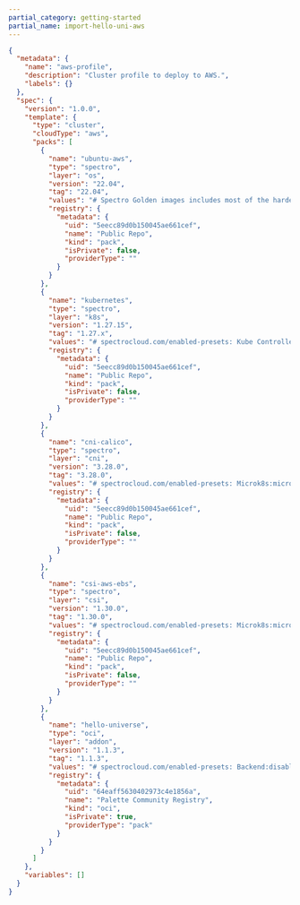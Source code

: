 ```yaml
---
partial_category: getting-started
partial_name: import-hello-uni-aws
---
```


```json
{
  "metadata": {
    "name": "aws-profile",
    "description": "Cluster profile to deploy to AWS.",
    "labels": {}
  },
  "spec": {
    "version": "1.0.0",
    "template": {
      "type": "cluster",
      "cloudType": "aws",
      "packs": [
        {
          "name": "ubuntu-aws",
          "type": "spectro",
          "layer": "os",
          "version": "22.04",
          "tag": "22.04",
          "values": "# Spectro Golden images includes most of the hardening as per CIS Ubuntu Linux 22.04 LTS Server L1 v1.0.0 standards\n\n# Uncomment below section to\n# 1. Include custom files to be copied over to the nodes and/or\n# 2. Execute list of commands before or after kubeadm init/join is executed\n#\n#kubeadmconfig:\n#  preKubeadmCommands:\n#  - echo \"Executing pre kube admin config commands\"\n#  - update-ca-certificates\n#  - 'systemctl restart containerd; sleep 3'\n#  - 'while [ ! -S /var/run/containerd/containerd.sock ]; do echo \"Waiting for containerd...\"; sleep 1; done'\n#  postKubeadmCommands:\n#  - echo \"Executing post kube admin config commands\"\n#  files:\n#  - targetPath: /usr/local/share/ca-certificates/mycom.crt\n#    targetOwner: \"root:root\"\n#    targetPermissions: \"0644\"\n#    content: |\n#      -----BEGIN CERTIFICATE-----\n#      MIICyzCCAbOgAwIBAgIBADANBgkqhkiG9w0BAQsFADAVMRMwEQYDVQQDEwprdWJl\n#      cm5ldGVzMB4XDTIwMDkyMjIzNDMyM1oXDTMwMDkyMDIzNDgyM1owFTETMBEGA1UE\n#      AxMKa3ViZXJuZXRlczCCASIwDQYJKoZIhvcNAQEBBQADggEPADCCAQoCggEBAMdA\n#      nZYs1el/6f9PgV/aO9mzy7MvqaZoFnqO7Qi4LZfYzixLYmMUzi+h8/RLPFIoYLiz\n#      qiDn+P8c9I1uxB6UqGrBt7dkXfjrUZPs0JXEOX9U/6GFXL5C+n3AUlAxNCS5jobN\n#      fbLt7DH3WoT6tLcQefTta2K+9S7zJKcIgLmBlPNDijwcQsbenSwDSlSLkGz8v6N2\n#      7SEYNCV542lbYwn42kbcEq2pzzAaCqa5uEPsR9y+uzUiJpv5tDHUdjbFT8tme3vL\n#      9EdCPODkqtMJtCvz0hqd5SxkfeC2L+ypaiHIxbwbWe7GtliROvz9bClIeGY7gFBK\n#      jZqpLdbBVjo0NZBTJFUCAwEAAaMmMCQwDgYDVR0PAQH/BAQDAgKkMBIGA1UdEwEB\n#      /wQIMAYBAf8CAQAwDQYJKoZIhvcNAQELBQADggEBADIKoE0P+aVJGV9LWGLiOhki\n#      HFv/vPPAQ2MPk02rLjWzCaNrXD7aPPgT/1uDMYMHD36u8rYyf4qPtB8S5REWBM/Y\n#      g8uhnpa/tGsaqO8LOFj6zsInKrsXSbE6YMY6+A8qvv5lPWpJfrcCVEo2zOj7WGoJ\n#      ixi4B3fFNI+wih8/+p4xW+n3fvgqVYHJ3zo8aRLXbXwztp00lXurXUyR8EZxyR+6\n#      b+IDLmHPEGsY9KOZ9VLLPcPhx5FR9njFyXvDKmjUMJJgUpRkmsuU1mCFC+OHhj56\n#      IkLaSJf6z/p2a3YjTxvHNCqFMLbJ2FvJwYCRzsoT2wm2oulnUAMWPI10vdVM+Nc=\n#      -----END CERTIFICATE-----",
          "registry": {
            "metadata": {
              "uid": "5eecc89d0b150045ae661cef",
              "name": "Public Repo",
              "kind": "pack",
              "isPrivate": false,
              "providerType": ""
            }
          }
        },
        {
          "name": "kubernetes",
          "type": "spectro",
          "layer": "k8s",
          "version": "1.27.15",
          "tag": "1.27.x",
          "values": "# spectrocloud.com/enabled-presets: Kube Controller Manager:loopback-ctrlmgr,Kube Scheduler:loopback-scheduler\npack:\n  content:\n    images:\n      - image: registry.k8s.io/coredns/coredns:v1.10.1\n      - image: registry.k8s.io/etcd:3.5.12-0\n      - image: registry.k8s.io/kube-apiserver:v1.27.15\n      - image: registry.k8s.io/kube-controller-manager:v1.27.15\n      - image: registry.k8s.io/kube-proxy:v1.27.15\n      - image: registry.k8s.io/kube-scheduler:v1.27.15\n      - image: registry.k8s.io/pause:3.9\n      - image: registry.k8s.io/pause:3.8\n  #CIDR Range for Pods in cluster\n  # Note : This must not overlap with any of the host or service network\n  podCIDR: \"192.168.0.0/16\"\n  #CIDR notation IP range from which to assign service cluster IPs\n  # Note : This must not overlap with any IP ranges assigned to nodes for pods.\n  serviceClusterIpRange: \"10.96.0.0/12\"\n  # serviceDomain: \"cluster.local\"\n\nkubeadmconfig:\n  apiServer:\n    extraArgs:\n      # Note : secure-port flag is used during kubeadm init. Do not change this flag on a running cluster\n      secure-port: \"6443\"\n      anonymous-auth: \"true\"\n      profiling: \"false\"\n      disable-admission-plugins: \"AlwaysAdmit\"\n      default-not-ready-toleration-seconds: \"60\"\n      default-unreachable-toleration-seconds: \"60\"\n      enable-admission-plugins: \"AlwaysPullImages,NamespaceLifecycle,ServiceAccount,NodeRestriction,PodSecurity\"\n      admission-control-config-file: \"/etc/kubernetes/pod-security-standard.yaml\"\n      audit-log-path: /var/log/apiserver/audit.log\n      audit-policy-file: /etc/kubernetes/audit-policy.yaml\n      audit-log-maxage: \"30\"\n      audit-log-maxbackup: \"10\"\n      audit-log-maxsize: \"100\"\n      authorization-mode: RBAC,Node\n      tls-cipher-suites: \"TLS_ECDHE_ECDSA_WITH_AES_128_GCM_SHA256,TLS_ECDHE_RSA_WITH_AES_128_GCM_SHA256,TLS_ECDHE_ECDSA_WITH_CHACHA20_POLY1305,TLS_ECDHE_RSA_WITH_AES_256_GCM_SHA384,TLS_ECDHE_RSA_WITH_CHACHA20_POLY1305,TLS_ECDHE_ECDSA_WITH_AES_256_GCM_SHA384,TLS_RSA_WITH_AES_256_GCM_SHA384,TLS_RSA_WITH_AES_128_GCM_SHA256\"\n    extraVolumes:\n      - name: audit-log\n        hostPath: /var/log/apiserver\n        mountPath: /var/log/apiserver\n        pathType: DirectoryOrCreate\n      - name: audit-policy\n        hostPath: /etc/kubernetes/audit-policy.yaml\n        mountPath: /etc/kubernetes/audit-policy.yaml\n        readOnly: true\n        pathType: File\n      - name: pod-security-standard\n        hostPath: /etc/kubernetes/pod-security-standard.yaml\n        mountPath: /etc/kubernetes/pod-security-standard.yaml\n        readOnly: true\n        pathType: File\n  controllerManager:\n    extraArgs:\n      profiling: \"false\"\n      terminated-pod-gc-threshold: \"25\"\n      use-service-account-credentials: \"true\"\n      feature-gates: \"RotateKubeletServerCertificate=true\"\n  scheduler:\n    extraArgs:\n      profiling: \"false\"\n  kubeletExtraArgs:\n    read-only-port : \"0\"\n    event-qps: \"0\"\n    feature-gates: \"RotateKubeletServerCertificate=true\"\n    protect-kernel-defaults: \"true\"\n    rotate-server-certificates: \"true\"\n    tls-cipher-suites: \"TLS_ECDHE_ECDSA_WITH_AES_128_GCM_SHA256,TLS_ECDHE_RSA_WITH_AES_128_GCM_SHA256,TLS_ECDHE_ECDSA_WITH_CHACHA20_POLY1305,TLS_ECDHE_RSA_WITH_AES_256_GCM_SHA384,TLS_ECDHE_RSA_WITH_CHACHA20_POLY1305,TLS_ECDHE_ECDSA_WITH_AES_256_GCM_SHA384,TLS_RSA_WITH_AES_256_GCM_SHA384,TLS_RSA_WITH_AES_128_GCM_SHA256\"\n  files:\n    - path: hardening/audit-policy.yaml\n      targetPath: /etc/kubernetes/audit-policy.yaml\n      targetOwner: \"root:root\"\n      targetPermissions: \"0600\"\n    - path: hardening/90-kubelet.conf\n      targetPath: /etc/sysctl.d/90-kubelet.conf\n      targetOwner: \"root:root\"\n      targetPermissions: \"0600\"\n    - targetPath: /etc/kubernetes/pod-security-standard.yaml\n      targetOwner: \"root:root\"\n      targetPermissions: \"0600\"\n      content: |\n        apiVersion: apiserver.config.k8s.io/v1\n        kind: AdmissionConfiguration\n        plugins:\n        - name: PodSecurity\n          configuration:\n            apiVersion: pod-security.admission.config.k8s.io/v1\n            kind: PodSecurityConfiguration\n            defaults:\n              enforce: \"baseline\"\n              enforce-version: \"v1.27\"\n              audit: \"baseline\"\n              audit-version: \"v1.27\"\n              warn: \"restricted\"\n              warn-version: \"v1.27\"\n              audit: \"restricted\"\n              audit-version: \"v1.27\"\n            exemptions:\n              # Array of authenticated usernames to exempt.\n              usernames: []\n              # Array of runtime class names to exempt.\n              runtimeClasses: []\n              # Array of namespaces to exempt.\n              namespaces: [kube-system]\n\n  preKubeadmCommands:\n    # For enabling 'protect-kernel-defaults' flag to kubelet, kernel parameters changes are required\n    - 'echo \"====> Applying kernel parameters for Kubelet\"'\n    - 'sysctl -p /etc/sysctl.d/90-kubelet.conf'\n  postKubeadmCommands:\n    - 'chmod 600 /var/lib/kubelet/config.yaml'\n    #- 'echo \"List of post kubeadm commands to be executed\"'\n\n# Client configuration to add OIDC based authentication flags in kubeconfig\n#clientConfig:\n  #oidc-issuer-url: \"{{ .spectro.pack.kubernetes.kubeadmconfig.apiServer.extraArgs.oidc-issuer-url }}\"\n  #oidc-client-id: \"{{ .spectro.pack.kubernetes.kubeadmconfig.apiServer.extraArgs.oidc-client-id }}\"\n  #oidc-client-secret: 1gsranjjmdgahm10j8r6m47ejokm9kafvcbhi3d48jlc3rfpprhv\n  #oidc-extra-scope: profile,email",
          "registry": {
            "metadata": {
              "uid": "5eecc89d0b150045ae661cef",
              "name": "Public Repo",
              "kind": "pack",
              "isPrivate": false,
              "providerType": ""
            }
          }
        },
        {
          "name": "cni-calico",
          "type": "spectro",
          "layer": "cni",
          "version": "3.28.0",
          "tag": "3.28.0",
          "values": "# spectrocloud.com/enabled-presets: Microk8s:microk8s-false\npack:\n  content:\n    images:\n      - image: gcr.io/spectro-images-public/packs/calico/3.28.0/cni:v3.28.0\n      - image: gcr.io/spectro-images-public/packs/calico/3.28.0/node:v3.28.0\n      - image: gcr.io/spectro-images-public/packs/calico/3.28.0/kube-controllers:v3.28.0\n\nmanifests:\n  calico:\n    microk8s: \"false\"\n    images:\n      cni: \"\"\n      node: \"\"\n      kubecontroller: \"\"\n    # IPAM type to use. Supported types are calico-ipam, host-local\n    ipamType: \"calico-ipam\"\n\n    calico_ipam:\n      assign_ipv4: true\n      assign_ipv6: false\n\n    # Should be one of CALICO_IPV4POOL_IPIP or CALICO_IPV4POOL_VXLAN  \n    encapsulationType: \"CALICO_IPV4POOL_IPIP\"\n\n    # Should be one of Always, CrossSubnet, Never\n    encapsulationMode: \"Always\"\n\n    env:\n      # Additional env variables for calico-node\n      calicoNode:\n        #IPV6: \"autodetect\"\n        #FELIX_IPV6SUPPORT: \"true\"\n        #CALICO_IPV6POOL_NAT_OUTGOING: \"true\"\n        #CALICO_IPV4POOL_CIDR: \"192.168.0.0/16\"\n        #IP_AUTODETECTION_METHOD: \"first-found\"\n\n      # Additional env variables for calico-kube-controller deployment\n      calicoKubeControllers:\n        #LOG_LEVEL: \"info\"\n        #SYNC_NODE_LABELS: \"true\"",
          "registry": {
            "metadata": {
              "uid": "5eecc89d0b150045ae661cef",
              "name": "Public Repo",
              "kind": "pack",
              "isPrivate": false,
              "providerType": ""
            }
          }
        },
        {
          "name": "csi-aws-ebs",
          "type": "spectro",
          "layer": "csi",
          "version": "1.30.0",
          "tag": "1.30.0",
          "values": "# spectrocloud.com/enabled-presets: Microk8s:microk8s-false\npack:\n  content:\n    images:\n      - image: gcr.io/spectro-images-public/packs/csi-aws-ebs/1.30.0/aws-ebs-csi-driver:v1.30.0\n      - image: gcr.io/spectro-images-public/packs/csi-aws-ebs/1.30.0/external-provisioner:v4.0.1-eks-1-30-2\n      - image: gcr.io/spectro-images-public/packs/csi-aws-ebs/1.30.0/external-attacher:v4.5.1-eks-1-30-2\n      - image: gcr.io/spectro-images-public/packs/csi-aws-ebs/1.30.0/external-resizer:v1.10.1-eks-1-30-2\n      - image: gcr.io/spectro-images-public/packs/csi-aws-ebs/1.30.0/livenessprobe:v2.12.0-eks-1-30-2\n      - image: gcr.io/spectro-images-public/packs/csi-aws-ebs/1.30.0/node-driver-registrar:v2.10.1-eks-1-30-2\n      - image: gcr.io/spectro-images-public/packs/csi-aws-ebs/1.30.0/external-snapshotter/csi-snapshotter:v7.0.2-eks-1-30-2\n      - image: gcr.io/spectro-images-public/packs/csi-aws-ebs/1.30.0/volume-modifier-for-k8s:v0.3.0\n    charts:\n      - repo: https://kubernetes-sigs.github.io/aws-ebs-csi-driver \n        name: aws-ebs-csi-driver\n        version: 2.30.0\n  namespace: \"kube-system\"\n\ncharts:\n  aws-ebs-csi-driver:\n    storageClasses: \n    # Default Storage Class\n      - name: spectro-storage-class\n      # annotation metadata\n        annotations:\n          storageclass.kubernetes.io/is-default-class: \"true\"\n      # label metadata\n      # labels:\n      #   my-label-is: supercool\n      # defaults to WaitForFirstConsumer\n        volumeBindingMode: WaitForFirstConsumer\n      # defaults to Delete\n        reclaimPolicy: Delete\n        parameters:\n        # File system type: xfs, ext2, ext3, ext4\n          csi.storage.k8s.io/fstype: \"ext4\"\n        # EBS volume type: io1, io2, gp2, gp3, sc1, st1, standard\n          type: \"gp2\"\n        # I/O operations per second per GiB. Required when io1 or io2 volume type is specified.\n        # iopsPerGB: \"\"\n        # Applicable only when io1 or io2 volume type is specified\n        # allowAutoIOPSPerGBIncrease: false\n        # I/O operations per second. Applicable only for gp3 volumes.\n        # iops: \"\"\n        # Throughput in MiB/s. Applicable only for gp3 volumes.\n        # throughput: \"\"\n        # Whether the volume should be encrypted or not\n        # encrypted: \"\"\n        # The full ARN of the key to use when encrypting the volume. When not specified, the default KMS key is used.\n        # kmsKeyId: \"\"\n    # Additional Storage Class \n      # - name: addon-storage-class\n      # annotations:\n      #   storageclass.kubernetes.io/is-default-class: \"false\"\n      # labels:\n      #   my-label-is: supercool\n      # volumeBindingMode: WaitForFirstConsumer\n      # reclaimPolicy: Delete\n      # parameters:\n        # csi.storage.k8s.io/fstype: \"ext4\"\n        # type: \"gp2\"\n        # iopsPerGB: \"\"\n        # allowAutoIOPSPerGBIncrease: false\n        # iops: \"\"\n        # throughput: \"\"\n        # encrypted: \"\"\n        # kmsKeyId: \"\"\n\n    image:\n      repository: gcr.io/spectro-images-public/packs/csi-aws-ebs/1.30.0/aws-ebs-csi-driver\n      # Overrides the image tag whose default is v{{ .Chart.AppVersion }}\n      tag: \"v1.30.0\"\n      pullPolicy: IfNotPresent\n    \n    # -- Custom labels to add into metadata\n    customLabels:\n      {}\n      # k8s-app: aws-ebs-csi-driver\n    \n    sidecars:\n      provisioner:\n        env: []\n        image:\n          pullPolicy: IfNotPresent\n          repository: gcr.io/spectro-images-public/packs/csi-aws-ebs/1.30.0/external-provisioner\n          tag: \"v4.0.1-eks-1-30-2\"\n        logLevel: 2\n        # Additional parameters provided by external-provisioner.\n        additionalArgs: []\n        # Grant additional permissions to external-provisioner\n        additionalClusterRoleRules:\n        resources: {}\n        # Tune leader lease election for csi-provisioner.\n        # Leader election is on by default.\n        leaderElection:\n          enabled: true\n          # Optional values to tune lease behavior.\n          # The arguments provided must be in an acceptable time.ParseDuration format.\n          # Ref: https://pkg.go.dev/flag#Duration\n          # leaseDuration: \"15s\"\n          # renewDeadline: \"10s\"\n          # retryPeriod: \"5s\"\n        securityContext:\n          readOnlyRootFilesystem: true\n          allowPrivilegeEscalation: false\n      attacher:\n        env: []\n        image:\n          pullPolicy: IfNotPresent\n          repository: gcr.io/spectro-images-public/packs/csi-aws-ebs/1.30.0/external-attacher\n          tag: \"v4.5.1-eks-1-30-2\"\n        # Tune leader lease election for csi-attacher.\n        # Leader election is on by default.\n        leaderElection:\n          enabled: true\n          # Optional values to tune lease behavior.\n          # The arguments provided must be in an acceptable time.ParseDuration format.\n          # Ref: https://pkg.go.dev/flag#Duration\n          # leaseDuration: \"15s\"\n          # renewDeadline: \"10s\"\n          # retryPeriod: \"5s\"\n        logLevel: 2\n        # Additional parameters provided by external-attacher.\n        additionalArgs: []\n        # Grant additional permissions to external-attacher\n        additionalClusterRoleRules: []\n        resources: {}\n        securityContext:\n          readOnlyRootFilesystem: true\n          allowPrivilegeEscalation: false\n      snapshotter:\n        # Enables the snapshotter sidecar even if the snapshot CRDs are not installed\n        forceEnable: false\n        env: []\n        image:\n          pullPolicy: IfNotPresent\n          repository: gcr.io/spectro-images-public/packs/csi-aws-ebs/1.30.0/external-snapshotter/csi-snapshotter\n          tag: \"v7.0.2-eks-1-30-2\"\n        logLevel: 2\n        # Additional parameters provided by csi-snapshotter.\n        additionalArgs: []\n        # Grant additional permissions to csi-snapshotter\n        additionalClusterRoleRules: []\n        resources: {}\n        securityContext:\n          readOnlyRootFilesystem: true\n          allowPrivilegeEscalation: false\n      livenessProbe:\n        image:\n          pullPolicy: IfNotPresent\n          repository: gcr.io/spectro-images-public/packs/csi-aws-ebs/1.30.0/livenessprobe\n          tag: \"v2.12.0-eks-1-30-2\"\n        # Additional parameters provided by livenessprobe.\n        additionalArgs: []\n        resources: {}\n        securityContext:\n          readOnlyRootFilesystem: true\n          allowPrivilegeEscalation: false\n      resizer:\n        env: []\n        image:\n          pullPolicy: IfNotPresent\n          repository: gcr.io/spectro-images-public/packs/csi-aws-ebs/1.30.0/external-resizer\n          tag: \"v1.10.1-eks-1-30-2\"\n        # Tune leader lease election for csi-resizer.\n        # Leader election is on by default.\n        leaderElection:\n          enabled: true\n          # Optional values to tune lease behavior.\n          # The arguments provided must be in an acceptable time.ParseDuration format.\n          # Ref: https://pkg.go.dev/flag#Duration\n          # leaseDuration: \"15s\"\n          # renewDeadline: \"10s\"\n          # retryPeriod: \"5s\"\n        logLevel: 2\n        # Additional parameters provided by external-resizer.\n        additionalArgs: []\n        # Grant additional permissions to external-resizer\n        additionalClusterRoleRules: []\n        resources: {}\n        securityContext:\n          readOnlyRootFilesystem: true\n          allowPrivilegeEscalation: false\n      nodeDriverRegistrar:\n        env: []\n        image:\n          pullPolicy: IfNotPresent\n          repository: gcr.io/spectro-images-public/packs/csi-aws-ebs/1.30.0/node-driver-registrar\n          tag: \"v2.10.1-eks-1-30-2\"\n        logLevel: 2\n        # Additional parameters provided by node-driver-registrar.\n        additionalArgs: []\n        resources: {}\n        securityContext:\n          readOnlyRootFilesystem: true\n          allowPrivilegeEscalation: false\n        livenessProbe:\n          exec:\n            command:\n            - /csi-node-driver-registrar\n            - --kubelet-registration-path=$(DRIVER_REG_SOCK_PATH)\n            - --mode=kubelet-registration-probe\n          initialDelaySeconds: 30\n          periodSeconds: 90\n          timeoutSeconds: 15\n      volumemodifier:\n        env: []\n        image:\n          pullPolicy: IfNotPresent\n          repository: gcr.io/spectro-images-public/packs/csi-aws-ebs/1.30.0/volume-modifier-for-k8s\n          tag: \"v0.3.0\"\n        leaderElection:\n          enabled: true\n          # Optional values to tune lease behavior.\n          # The arguments provided must be in an acceptable time.ParseDuration format.\n          # Ref: https://pkg.go.dev/flag#Duration\n          # leaseDuration: \"15s\"\n          # renewDeadline: \"10s\"\n          # retryPeriod: \"5s\"\n        logLevel: 2\n        # Additional parameters provided by volume-modifier-for-k8s.\n        additionalArgs: []\n        resources: {}\n        securityContext:\n          readOnlyRootFilesystem: true\n          allowPrivilegeEscalation: false\n    \n    proxy:\n      http_proxy:\n      no_proxy:\n    \n    imagePullSecrets: []\n    nameOverride:\n    fullnameOverride:\n    \n    awsAccessSecret:\n      name: aws-secret\n      keyId: key_id\n      accessKey: access_key\n    \n    controller:\n      batching: true\n      volumeModificationFeature:\n        enabled: false\n      # Additional parameters provided by aws-ebs-csi-driver controller.\n      additionalArgs: []\n      sdkDebugLog: false\n      loggingFormat: text\n      affinity:\n        nodeAffinity:\n          preferredDuringSchedulingIgnoredDuringExecution:\n          - weight: 1\n            preference:\n              matchExpressions:\n              - key: eks.amazonaws.com/compute-type\n                operator: NotIn\n                values:\n                - fargate\n        podAntiAffinity:\n          preferredDuringSchedulingIgnoredDuringExecution:\n          - podAffinityTerm:\n              labelSelector:\n                matchExpressions:\n                - key: app\n                  operator: In\n                  values:\n                  - ebs-csi-controller\n              topologyKey: kubernetes.io/hostname\n            weight: 100\n      # The default filesystem type of the volume to provision when fstype is unspecified in the StorageClass.\n      # If the default is not set and fstype is unset in the StorageClass, then no fstype will be set\n      defaultFsType: ext4\n      env: []\n      # Use envFrom to reference ConfigMaps and Secrets across all containers in the deployment\n      envFrom: []\n      # If set, add pv/pvc metadata to plugin create requests as parameters.\n      extraCreateMetadata: true\n      # Extra volume tags to attach to each dynamically provisioned volume.\n      # ---\n      # extraVolumeTags:\n      #   key1: value1\n      #   key2: value2\n      extraVolumeTags: {}\n      httpEndpoint:\n      # (deprecated) The TCP network address where the prometheus metrics endpoint\n      # will run (example: `:8080` which corresponds to port 8080 on local host).\n      # The default is empty string, which means metrics endpoint is disabled.\n      # ---\n      enableMetrics: false\n      serviceMonitor:\n        # Enables the ServiceMonitor resource even if the prometheus-operator CRDs are not installed\n        forceEnable: false\n        # Additional labels for ServiceMonitor object\n        labels:\n          release: prometheus\n      # If set to true, AWS API call metrics will be exported to the following\n      # TCP endpoint: \"0.0.0.0:3301\"\n      # ---\n      # ID of the Kubernetes cluster used for tagging provisioned EBS volumes (optional).\n      k8sTagClusterId:\n      logLevel: 2\n      userAgentExtra: \"helm\"\n      nodeSelector: {}\n      deploymentAnnotations: {}\n      podAnnotations: {}\n      podLabels: {}\n      priorityClassName: system-cluster-critical\n      # AWS region to use. If not specified then the region will be looked up via the AWS EC2 metadata\n      # service.\n      # ---\n      # region: us-east-1\n      region:\n      replicaCount: 2\n      revisionHistoryLimit: 10\n      socketDirVolume:\n        emptyDir: {}\n      updateStrategy:\n        type: RollingUpdate\n        rollingUpdate:\n          maxUnavailable: 1\n      # type: RollingUpdate\n      # rollingUpdate:\n      #   maxSurge: 0\n      #   maxUnavailable: 1\n      resources:\n        requests:\n          cpu: 10m\n          memory: 40Mi\n        limits:\n          cpu: 100m\n          memory: 256Mi\n      serviceAccount:\n      # A service account will be created for you if set to true. Set to false if you want to use your own.\n        create: true\n        name: ebs-csi-controller-sa\n        annotations: {}\n        ## Enable if EKS IAM for SA is used\n        # eks.amazonaws.com/role-arn: arn:<partition>:iam::<account>:role/ebs-csi-role\n        automountServiceAccountToken: true\n      tolerations:\n        - key: CriticalAddonsOnly\n          operator: Exists\n        - effect: NoExecute\n          operator: Exists\n          tolerationSeconds: 300\n      # TSCs without the label selector stanza\n      #\n      # Example:\n      #\n      # topologySpreadConstraints:\n      #  - maxSkew: 1\n      #    topologyKey: topology.kubernetes.io/zone\n      #    whenUnsatisfiable: ScheduleAnyway\n      #  - maxSkew: 1\n      #    topologyKey: kubernetes.io/hostname\n      #    whenUnsatisfiable: ScheduleAnyway\n      topologySpreadConstraints: []\n      # securityContext on the controller pod\n      securityContext:\n        runAsNonRoot: true\n        runAsUser: 1000\n        runAsGroup: 1000\n        fsGroup: 1000\n      # Add additional volume mounts on the controller with controller.volumes and controller.volumeMounts\n      volumes: []\n      # Add additional volumes to be mounted onto the controller:\n      # - name: custom-dir\n      #   hostPath:\n      #     path: /path/to/dir\n      #     type: Directory\n      volumeMounts: []\n      # And add mount paths for those additional volumes:\n      # - name: custom-dir\n      #   mountPath: /mount/path\n      # ---\n      # securityContext on the controller container (see sidecars for securityContext on sidecar containers)\n      containerSecurityContext:\n        readOnlyRootFilesystem: true\n        allowPrivilegeEscalation: false\n      initContainers: []\n      # containers to be run before the controller's container starts.\n      #\n      # Example:\n      #\n      # - name: wait\n      #   image: busybox\n      #   command: [ 'sh', '-c', \"sleep 20\" ]\n      # Enable opentelemetry tracing for the plugin running on the daemonset\n      otelTracing: {}\n      #  otelServiceName: ebs-csi-controller\n      #  otelExporterEndpoint: \"http://localhost:4317\"\n    \n    node:\n      env: []\n      envFrom: []\n      kubeletPath: /var/lib/kubelet\n      loggingFormat: text\n      logLevel: 2\n      priorityClassName:\n      additionalArgs: []\n      affinity:\n        nodeAffinity:\n          requiredDuringSchedulingIgnoredDuringExecution:\n            nodeSelectorTerms:\n            - matchExpressions:\n              - key: eks.amazonaws.com/compute-type\n                operator: NotIn\n                values:\n                - fargate\n              - key: node.kubernetes.io/instance-type\n                operator: NotIn\n                values:\n                - a1.medium\n                - a1.large\n                - a1.xlarge\n                - a1.2xlarge\n                - a1.4xlarge\n      nodeSelector: {}\n      daemonSetAnnotations: {}\n      podAnnotations: {}\n      podLabels: {}\n      tolerateAllTaints: true\n      tolerations:\n      - operator: Exists\n        effect: NoExecute\n        tolerationSeconds: 300\n      resources:\n        requests:\n          cpu: 10m\n          memory: 40Mi\n        limits:\n          cpu: 100m\n          memory: 256Mi\n      revisionHistoryLimit: 10\n      probeDirVolume:\n        emptyDir: {}\n      serviceAccount:\n        create: true\n        name: ebs-csi-node-sa\n        annotations: {}\n        ## Enable if EKS IAM for SA is used\n        # eks.amazonaws.com/role-arn: arn:<partition>:iam::<account>:role/ebs-csi-role\n        automountServiceAccountToken: true\n      # Enable the linux daemonset creation\n      enableLinux: true\n      enableWindows: false\n      # The number of attachment slots to reserve for system use (and not to be used for CSI volumes)\n      # When this parameter is not specified (or set to -1), the EBS CSI Driver will attempt to determine the number of reserved slots via heuristic\n      # Cannot be specified at the same time as `node.volumeAttachLimit`\n      reservedVolumeAttachments:\n      # The \"maximum number of attachable volumes\" per node\n      # Cannot be specified at the same time as `node.reservedVolumeAttachments`\n      volumeAttachLimit:\n      updateStrategy:\n        type: RollingUpdate\n        rollingUpdate:\n          maxUnavailable: \"10%\"\n      hostNetwork: false\n      # securityContext on the node pod\n      securityContext:\n        # The node pod must be run as root to bind to the registration/driver sockets\n        runAsNonRoot: false\n        runAsUser: 0\n        runAsGroup: 0\n        fsGroup: 0\n      # Add additional volume mounts on the node pods with node.volumes and node.volumeMounts\n      volumes: []\n      # Add additional volumes to be mounted onto the node pods:\n      # - name: custom-dir\n      #   hostPath:\n      #     path: /path/to/dir\n      #     type: Directory\n      volumeMounts: []\n      # And add mount paths for those additional volumes:\n      # - name: custom-dir\n      #   mountPath: /mount/path\n      # ---\n      # securityContext on the node container (see sidecars for securityContext on sidecar containers)\n      containerSecurityContext:\n        readOnlyRootFilesystem: true\n        privileged: true\n      # Enable opentelemetry tracing for the plugin running on the daemonset\n      otelTracing: {}\n      #  otelServiceName: ebs-csi-node\n      #  otelExporterEndpoint: \"http://localhost:4317\"\n    \n    additionalDaemonSets:\n      # Additional node DaemonSets, using the node config structure\n      # See docs/additional-daemonsets.md for more information\n      #\n      # example:\n      #   nodeSelector:\n      #     node.kubernetes.io/instance-type: c5.large\n      #   volumeAttachLimit: 15\n    \n    # Enable compatibility for the A1 instance family via use of an AL2-based image in a separate DaemonSet\n    # a1CompatibilityDaemonSet: true\n    \n    # storageClasses: []\n    # Add StorageClass resources like:\n    # - name: ebs-sc\n    #   # annotation metadata\n    #   annotations:\n    #     storageclass.kubernetes.io/is-default-class: \"true\"\n    #   # label metadata\n    #   labels:\n    #     my-label-is: supercool\n    #   # defaults to WaitForFirstConsumer\n    #   volumeBindingMode: WaitForFirstConsumer\n    #   # defaults to Delete\n    #   reclaimPolicy: Retain\n    #   parameters:\n    #     encrypted: \"true\"\n    \n    volumeSnapshotClasses: []\n    # Add VolumeSnapshotClass resources like:\n    # - name: ebs-vsc\n    #   # annotation metadata\n    #   annotations:\n    #     snapshot.storage.kubernetes.io/is-default-class: \"true\"\n    #   # label metadata\n    #   labels:\n    #     my-label-is: supercool\n    #   # deletionPolicy must be specified\n    #   deletionPolicy: Delete\n    #   parameters:\n    \n    # Use old CSIDriver without an fsGroupPolicy set\n    # Intended for use with older clusters that cannot easily replace the CSIDriver object\n    # This parameter should always be false for new installations\n    useOldCSIDriver: false",
          "registry": {
            "metadata": {
              "uid": "5eecc89d0b150045ae661cef",
              "name": "Public Repo",
              "kind": "pack",
              "isPrivate": false,
              "providerType": ""
            }
          }
        },
        {
          "name": "hello-universe",
          "type": "oci",
          "layer": "addon",
          "version": "1.1.3",
          "tag": "1.1.3",
          "values": "# spectrocloud.com/enabled-presets: Backend:disable-api\npack:\n  content:\n    images:\n      - image: ghcr.io/spectrocloud/hello-universe:1.1.3\n  spectrocloud.com/install-priority: 0\n\nmanifests:\n  hello-universe:\n    images:\n      hellouniverse: ghcr.io/spectrocloud/hello-universe:1.1.3\n    apiEnabled: false\n    namespace: hello-universe\n    port: 8080\n    replicas: 1",
          "registry": {
            "metadata": {
              "uid": "64eaff5630402973c4e1856a",
              "name": "Palette Community Registry",
              "kind": "oci",
              "isPrivate": true,
              "providerType": "pack"
            }
          }
        }
      ]
    },
    "variables": []
  }
}
```